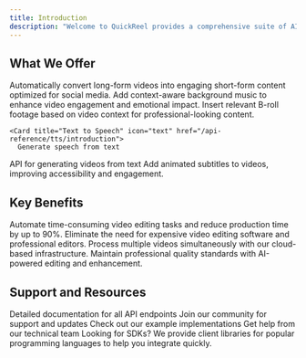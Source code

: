 ```yaml
---
title: Introduction
description: "Welcome to QuickReel provides a comprehensive suite of AI-powered video processing APIs that help you create, edit, and enhance video content programmatically. Our platform combines cutting-edge AI technology with robust API infrastructure to deliver professional-grade video processing capabilities."
---
```


## What We Offer

<CardGroup cols={2}>
  <Card title="AI Clipping" icon="scissors" href="/api-reference/AIclipping/introduction">
    Automatically convert long-form videos into engaging short-form content
    optimized for social media.
  </Card>
  <Card title="AI BGM" icon="music" href="/api-reference/bgm/introduction">
    Add context-aware background music to enhance video engagement and emotional
    impact.
  </Card>
  <Card title="AI B-rolls" icon="film" href="/api-reference/brolls/introduction">
    Insert relevant B-roll footage based on video context for
    professional-looking content.
  </Card>

    <Card title="Text to Speech" icon="text" href="/api-reference/tts/introduction">
      Generate speech from text

  </Card>
  <Card title=" Text to Video" icon="text" href="/api-reference/ttv/introduction">
    API for generating videos from text
  </Card>
  <Card title="Subtitles API" icon="closed-captioning" href="/api-reference/AIsubtitle/introduction">
    Add animated subtitles to videos, improving accessibility and engagement.
  </Card>
</CardGroup>

## Key Benefits

<AccordionGroup>
  <Accordion title="Time Efficiency" icon="clock">
    Automate time-consuming video editing tasks and reduce production time by up
    to 90%.
  </Accordion>

<Accordion title="Cost Effective" icon="dollar-sign">
  Eliminate the need for expensive video editing software and professional
  editors.
</Accordion>

<Accordion title="Scalable Solutions" icon="arrows-up-down-left-right">
  Process multiple videos simultaneously with our cloud-based infrastructure.
</Accordion>

  <Accordion title="Quality Output" icon="star">
    Maintain professional quality standards with AI-powered editing and
    enhancement.
  </Accordion>
</AccordionGroup>

## Support and Resources

<CardGroup cols={2}>
  <Card
    title="API Reference"
    icon="book"
    href="/api-reference/AIclipping/introduction"
  >
    Detailed documentation for all API endpoints
  </Card>
  <Card
    title="Discord Community"
    icon="discord"
    href="https://discord.com/invite/HXQ92SDamV"
  >
    Join our community for support and updates
  </Card>
  <Card title="GitHub" icon="github" href="https://github.com/quickreel">
    Check out our example implementations
  </Card>
  <Card
    title="Support"
    icon="headset"
    href="https://www.api.quickreel.io/contact"
  >
    Get help from our technical team
  </Card>
</CardGroup>

<Note>
  Looking for SDKs? We provide client libraries for popular programming
  languages to help you integrate quickly.
</Note>
